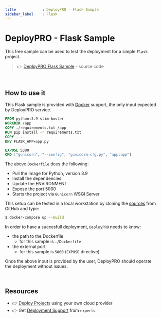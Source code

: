 ```yaml
---
title            : DeployPRO - Flask Sample 
sidebar_label    : Flask
---
```


# DeployPRO - Flask Sample

This free sample can be used to test the deployment for a simple `Flask` project. 

> 👉 [DeployPRO Flask Sample](https://github.com/app-generator/deploypro-flask) - source code

<br />

## How to use it

This Flask sample is provided with [Docker](https://github.com/app-generator/deploypro-flask/blob/main/Dockerfile) support, the only input expected by DeployPRO service. 

```Dockerfile
FROM python:3.9-slim-buster
WORKDIR /app
COPY ./requirements.txt /app
RUN pip install -r requirements.txt
COPY . .
ENV FLASK_APP=app.py

EXPOSE 5000
CMD ["gunicorn", "--config", "gunicorn-cfg.py", "app:app"]
```

The above `Dockerfile` does the following: 

- Pull the Image for Python, version 3.9
- Install the dependencies 
- Update the ENVIRONMENT
- Expose the port 5000
- Starts the project via `Gunicorn` WSGI Server 

This setup can be tested in a local workstation by cloning the [sources](https://github.com/app-generator/deploypro-flask) from GitHub and type:

```bash
$ docker-compose up --build
```

In order to have a succesfull deployment, `DeployPRO` needs to know:

- the path to the Dockerfile
  - for this sample is `./Dockerfile`
- the external port
  - for this sample is `5000` (`EXPOSE` directive)

Once the above input is provided by the user, DeployPRO should operate the deployment without issues. 

<br />

## Resources

- 👉 [Deploy Projects](https://deploypro.dev/) using your own cloud provider
- 👉 Get [Deployment Support](https://deploypro.dev/support/) from `experts` 

